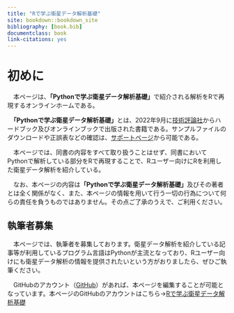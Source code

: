 ```yaml
--- 
title: "Rで学ぶ衛星データ解析基礎"
site: bookdown::bookdown_site
bibliography: [book.bib]
documentclass: book
link-citations: yes
---
```


# 初めに {-}
　本ページは、**「Pythonで学ぶ衛星データ解析基礎」**で紹介される解析をRで再現するオンラインホームである。

　**「Pythonで学ぶ衛星データ解析基礎」**とは、2022年9月に[技術評論社](https://gihyo.jp/book/2022/978-4-297-13232-3)からハードブック及びオンラインブックで出版された書籍である。サンプルファイルのダウンロードや正誤表などの確認は、[サポートページ](https://gihyo.jp/book/2022/978-4-297-13232-3/support)から可能である。

　本ページでは、同書の内容をすべて取り扱うことはせず、同書においてPythonで解析している部分をRで再現することで、Rユーザー向けにRを利用した衛星データ解析を紹介している。

　なお、本ページの内容は**「Pythonで学ぶ衛星データ解析基礎」**及びその著者とは全く関係がなく、また、本ページの情報を用いて行う一切の行為について何らの責任を負うものではありません。その点ご了承のうえで、ご利用ください。

## 執筆者募集
　本ページでは、執筆者を募集しております。衛星データ解析を紹介している記事等が利用しているプログラム言語はPythonが主流となっており、Rユーザー向けにも衛星データ解析の情報を提供されたいという方がおりましたら、ぜひご執筆ください。

　GitHubのアカウント（[GitHub](https://github.com/)）があれば、本ページを編集することが可能となっています。本ページのGitHubのアカウントはこちら→[Rで学ぶ衛星データ解析基礎](https://github.com/satelliteforruser/satellitePage)
